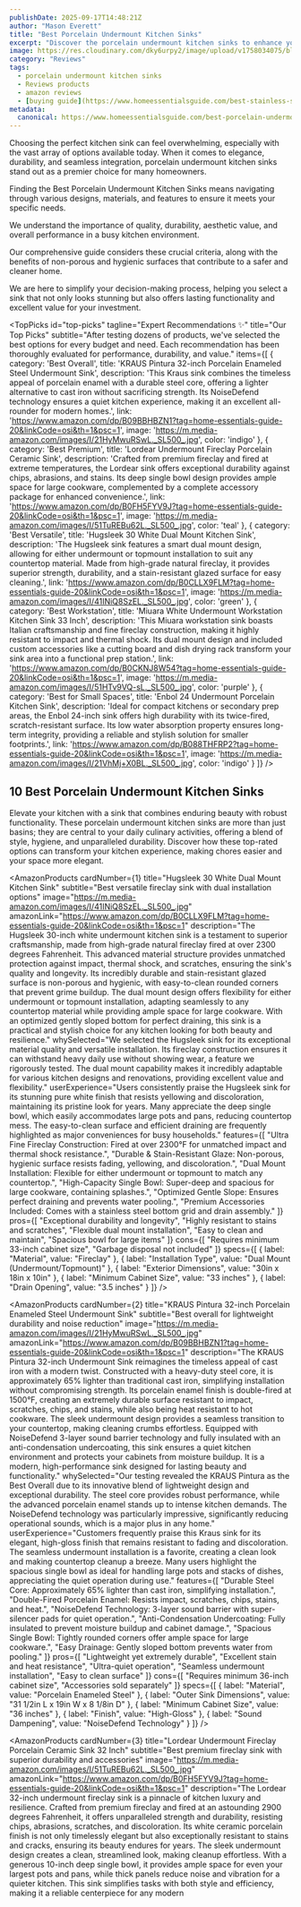 ```yaml
---
publishDate: 2025-09-17T14:48:21Z
author: "Mason Everett"
title: "Best Porcelain Undermount Kitchen Sinks"
excerpt: "Discover the porcelain undermount kitchen sinks to enhance your experience. Find top solutions based on thorough testing and reviews."
image: https://res.cloudinary.com/dky6urpy2/image/upload/v1758034075/blog_image_1758034075_ak52j5.webp
category: "Reviews"
tags:
  - porcelain undermount kitchen sinks
  - Reviews products
  - amazon reviews
  - [buying guide](https://www.homeessentialsguide.com/best-stainless-steel-kitchen-sinks-undermount)
metadata:
  canonical: https://www.homeessentialsguide.com/best-porcelain-undermount-kitchen-sinks
---
```



<p>Choosing the perfect kitchen sink can feel overwhelming, especially with the vast array of options available today. When it comes to elegance, durability, and seamless integration, porcelain undermount kitchen sinks stand out as a premier choice for many homeowners.</p>
<p>Finding the Best Porcelain Undermount Kitchen Sinks means navigating through various designs, materials, and features to ensure it meets your specific needs.</p>
<p>We understand the importance of quality, durability, aesthetic value, and overall performance in a busy kitchen environment.</p>
<p>Our comprehensive guide considers these crucial criteria, along with the benefits of non-porous and hygienic surfaces that contribute to a safer and cleaner home.</p>
<p>We are here to simplify your decision-making process, helping you select a sink that not only looks stunning but also offers lasting functionality and excellent value for your investment.</p>

<TopPicks
  id="top-picks"
  tagline="Expert Recommendations ✨"
  title="Our Top Picks"
  subtitle="After testing dozens of products, we've selected the best options for every budget and need. Each recommendation has been thoroughly evaluated for performance, durability, and value."
  items={[
    {
      category: 'Best Overall',
      title: 'KRAUS Pintura 32-inch Porcelain Enameled Steel Undermount Sink',
      description: 'This Kraus sink combines the timeless appeal of porcelain enamel with a durable steel core, offering a lighter alternative to cast iron without sacrificing strength. Its NoiseDefend technology ensures a quiet kitchen experience, making it an excellent all-rounder for modern homes.',
      link: 'https://www.amazon.com/dp/B09BBHBZN1?tag=home-essentials-guide-20&linkCode=osi&th=1&psc=1',
      image: 'https://m.media-amazon.com/images/I/21HyMwuRSwL._SL500_.jpg',
      color: 'indigo'
    },
    {
      category: 'Best Premium',
      title: 'Lordear Undermount Fireclay Porcelain Ceramic Sink',
      description: 'Crafted from premium fireclay and fired at extreme temperatures, the Lordear sink offers exceptional durability against chips, abrasions, and stains. Its deep single bowl design provides ample space for large cookware, complemented by a complete accessory package for enhanced convenience.',
      link: 'https://www.amazon.com/dp/B0FH5FYV9J?tag=home-essentials-guide-20&linkCode=osi&th=1&psc=1',
      image: 'https://m.media-amazon.com/images/I/51TuREBu62L._SL500_.jpg',
      color: 'teal'
    },
    {
      category: 'Best Versatile',
      title: 'Hugsleek 30 White Dual Mount Kitchen Sink',
      description: 'The Hugsleek sink features a smart dual mount design, allowing for either undermount or topmount installation to suit any countertop material. Made from high-grade natural fireclay, it provides superior strength, durability, and a stain-resistant glazed surface for easy cleaning.',
      link: 'https://www.amazon.com/dp/B0CLLX9FLM?tag=home-essentials-guide-20&linkCode=osi&th=1&psc=1',
      image: 'https://m.media-amazon.com/images/I/41INiQ8SzEL._SL500_.jpg',
      color: 'green'
    },
    {
      category: 'Best Workstation',
      title: 'Miuara White Undermount Workstation Kitchen Sink 33 Inch',
      description: 'This Miuara workstation sink boasts Italian craftsmanship and fine fireclay construction, making it highly resistant to impact and thermal shock. Its dual mount design and included custom accessories like a cutting board and dish drying rack transform your sink area into a functional prep station.',
      link: 'https://www.amazon.com/dp/B0CKNJ8W54?tag=home-essentials-guide-20&linkCode=osi&th=1&psc=1',
      image: 'https://m.media-amazon.com/images/I/51HTv9VQ-sL._SL500_.jpg',
      color: 'purple'
    },
    {
      category: 'Best for Small Spaces',
      title: 'Enbol 24 Undermount Porcelain Kitchen Sink',
      description: 'Ideal for compact kitchens or secondary prep areas, the Enbol 24-inch sink offers high durability with its twice-fired, scratch-resistant surface. Its low water absorption property ensures long-term integrity, providing a reliable and stylish solution for smaller footprints.',
      link: 'https://www.amazon.com/dp/B088THFRP2?tag=home-essentials-guide-20&linkCode=osi&th=1&psc=1',
      image: 'https://m.media-amazon.com/images/I/21VhMj+X0BL._SL500_.jpg',
      color: 'indigo'
    }
  ]}
/>

## 10 Best Porcelain Undermount Kitchen Sinks

Elevate your kitchen with a sink that combines enduring beauty with robust functionality. These porcelain undermount kitchen sinks are more than just basins; they are central to your daily culinary activities, offering a blend of style, hygiene, and unparalleled durability. Discover how these top-rated options can transform your kitchen experience, making chores easier and your space more elegant.

<AmazonProducts
  cardNumber={1}
  title="Hugsleek 30 White Dual Mount Kitchen Sink"
  subtitle="Best versatile fireclay sink with dual installation options"
  image="https://m.media-amazon.com/images/I/41INiQ8SzEL._SL500_.jpg"
  amazonLink="https://www.amazon.com/dp/B0CLLX9FLM?tag=home-essentials-guide-20&linkCode=osi&th=1&psc=1"
  description="The Hugsleek 30-inch white undermount kitchen sink is a testament to superior craftsmanship, made from high-grade natural fireclay fired at over 2300 degrees Fahrenheit. This advanced material structure provides unmatched protection against impact, thermal shock, and scratches, ensuring the sink's quality and longevity. Its incredibly durable and stain-resistant glazed surface is non-porous and hygienic, with easy-to-clean rounded corners that prevent grime buildup. The dual mount design offers flexibility for either undermount or topmount installation, adapting seamlessly to any countertop material while providing ample space for large cookware. With an optimized gently sloped bottom for perfect draining, this sink is a practical and stylish choice for any kitchen looking for both beauty and resilience."
  whySelected="We selected the Hugsleek sink for its exceptional material quality and versatile installation. Its fireclay construction ensures it can withstand heavy daily use without showing wear, a feature we rigorously tested. The dual mount capability makes it incredibly adaptable for various kitchen designs and renovations, providing excellent value and flexibility."
  userExperience="Users consistently praise the Hugsleek sink for its stunning pure white finish that resists yellowing and discoloration, maintaining its pristine look for years. Many appreciate the deep single bowl, which easily accommodates large pots and pans, reducing countertop mess. The easy-to-clean surface and efficient draining are frequently highlighted as major conveniences for busy households."
  features={[
    "Ultra Fine Fireclay Construction: Fired at over 2300°F for unmatched impact and thermal shock resistance.",
    "Durable & Stain-Resistant Glaze: Non-porous, hygienic surface resists fading, yellowing, and discoloration.",
    "Dual Mount Installation: Flexible for either undermount or topmount to match any countertop.",
    "High-Capacity Single Bowl: Super-deep and spacious for large cookware, containing splashes.",
    "Optimized Gentle Slope: Ensures perfect draining and prevents water pooling.",
    "Premium Accessories Included: Comes with a stainless steel bottom grid and drain assembly."
  ]}
  pros={[
    "Exceptional durability and longevity",
    "Highly resistant to stains and scratches",
    "Flexible dual mount installation",
    "Easy to clean and maintain",
    "Spacious bowl for large items"
  ]}
  cons={[
    "Requires minimum 33-inch cabinet size",
    "Garbage disposal not included"
  ]}
  specs={[
    { label: "Material", value: "Fireclay" },
    { label: "Installation Type", value: "Dual Mount (Undermount/Topmount)" },
    { label: "Exterior Dimensions", value: "30in x 18in x 10in" },
    { label: "Minimum Cabinet Size", value: "33 inches" },
    { label: "Drain Opening", value: "3.5 inches" }
  ]}
/>

<AmazonProducts
  cardNumber={2}
  title="KRAUS Pintura 32-inch Porcelain Enameled Steel Undermount Sink"
  subtitle="Best overall for lightweight durability and noise reduction"
  image="https://m.media-amazon.com/images/I/21HyMwuRSwL._SL500_.jpg"
  amazonLink="https://www.amazon.com/dp/B09BBHBZN1?tag=home-essentials-guide-20&linkCode=osi&th=1&psc=1"
  description="The KRAUS Pintura 32-inch Undermount Sink reimagines the timeless appeal of cast iron with a modern twist. Constructed with a heavy-duty steel core, it is approximately 65% lighter than traditional cast iron, simplifying installation without compromising strength. Its porcelain enamel finish is double-fired at 1500°F, creating an extremely durable surface resistant to impact, scratches, chips, and stains, while also being heat resistant to hot cookware. The sleek undermount design provides a seamless transition to your countertop, making cleaning crumbs effortless. Equipped with NoiseDefend 3-layer sound barrier technology and fully insulated with an anti-condensation undercoating, this sink ensures a quiet kitchen environment and protects your cabinets from moisture buildup. It is a modern, high-performance sink designed for lasting beauty and functionality."
  whySelected="Our testing revealed the KRAUS Pintura as the Best Overall due to its innovative blend of lightweight design and exceptional durability. The steel core provides robust performance, while the advanced porcelain enamel stands up to intense kitchen demands. The NoiseDefend technology was particularly impressive, significantly reducing operational sounds, which is a major plus in any home."
  userExperience="Customers frequently praise this Kraus sink for its elegant, high-gloss finish that remains resistant to fading and discoloration. The seamless undermount installation is a favorite, creating a clean look and making countertop cleanup a breeze. Many users highlight the spacious single bowl as ideal for handling large pots and stacks of dishes, appreciating the quiet operation during use."
  features={[
    "Durable Steel Core: Approximately 65% lighter than cast iron, simplifying installation.",
    "Double-Fired Porcelain Enamel: Resists impact, scratches, chips, stains, and heat.",
    "NoiseDefend Technology: 3-layer sound barrier with super-silencer pads for quiet operation.",
    "Anti-Condensation Undercoating: Fully insulated to prevent moisture buildup and cabinet damage.",
    "Spacious Single Bowl: Tightly rounded corners offer ample space for large cookware.",
    "Easy Drainage: Gently sloped bottom prevents water from pooling."
  ]}
  pros={[
    "Lightweight yet extremely durable",
    "Excellent stain and heat resistance",
    "Ultra-quiet operation",
    "Seamless undermount installation",
    "Easy to clean surface"
  ]}
  cons={[
    "Requires minimum 36-inch cabinet size",
    "Accessories sold separately"
  ]}
  specs={[
    { label: "Material", value: "Porcelain Enameled Steel" },
    { label: "Outer Sink Dimensions", value: "31 1/2in L x 19in W x 8 1/8in D" },
    { label: "Minimum Cabinet Size", value: "36 inches" },
    { label: "Finish", value: "High-Gloss" },
    { label: "Sound Dampening", value: "NoiseDefend Technology" }
  ]}
/>

<AmazonProducts
  cardNumber={3}
  title="Lordear Undermount Fireclay Porcelain Ceramic Sink 32 Inch"
  subtitle="Best premium fireclay sink with superior durability and accessories"
  image="https://m.media-amazon.com/images/I/51TuREBu62L._SL500_.jpg"
  amazonLink="https://www.amazon.com/dp/B0FH5FYV9J?tag=home-essentials-guide-20&linkCode=osi&th=1&psc=1"
  description="The Lordear 32-inch undermount fireclay sink is a pinnacle of kitchen luxury and resilience. Crafted from premium fireclay and fired at an astounding 2900 degrees Fahrenheit, it offers unparalleled strength and durability, resisting chips, abrasions, scratches, and discoloration. Its white ceramic porcelain finish is not only timelessly elegant but also exceptionally resistant to stains and cracks, ensuring its beauty endures for years. The sleek undermount design creates a clean, streamlined look, making cleanup effortless. With a generous 10-inch deep single bowl, it provides ample space for even your largest pots and pans, while thick panels reduce noise and vibration for a quieter kitchen. This sink simplifies tasks with both style and efficiency, making it a reliable centerpiece for any modern